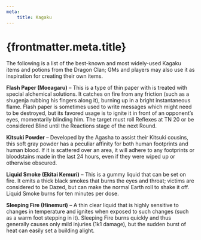 ```yaml
---
meta:
    title: Kagaku
---
```

# {frontmatter.meta.title}

The following is a list of the best-known and most widely-used Kagaku items and potions from the Dragon Clan; GMs and players may also use it as inspiration for creating their own items.

<strong>Flash Paper (Moeagaru)</strong> – This is a type of thin paper with is treated with special alchemical solutions. It catches on fire from any friction (such as a shugenja rubbing his fingers along it), burning up in a bright instantaneous flame. Flash paper is sometimes used to write messages which might need to be destroyed, but its favored usage is to ignite it in front of an opponent’s eyes, momentarily blinding him. The target must roll Reflexes at TN 20 or be considered Blind until the Reactions stage of the next Round.

<strong>Kitsuki Powder</strong> – Developed by the Agasha to assist their Kitsuki cousins, this soft gray powder has a peculiar affinity for both human footprints and human blood. If it is scattered over an area, it will adhere to any footprints or bloodstains made in the last 24 hours, even if they were wiped up or otherwise obscured.

<strong>Liquid Smoke (Ekitai Kemuri)</strong> – This is a gummy liquid that can be set on fire. It emits a thick black smokes that burns the eyes and throat; victims are considered to be Dazed, but can make the normal Earth roll to shake it off. Liquid Smoke burns for ten minutes per dose.

<strong>Sleeping Fire (Hinemuri)</strong> – A thin clear liquid that is highly sensitive to changes in temperature and ignites when exposed to such changes (such as a warm foot stepping in it). Sleeping Fire burns quickly and thus generally causes only mild injuries (1k1 damage), but the sudden burst of heat can easily set a building alight.

